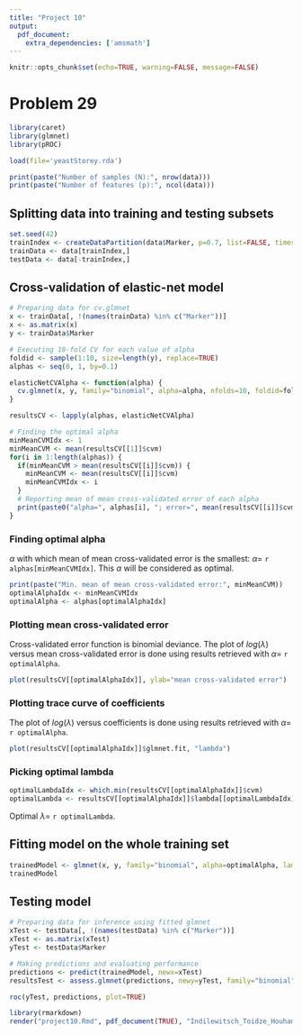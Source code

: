 ```yaml
---
title: "Project 10"
output:
  pdf_document: 
    extra_dependencies: ['amsmath']
---
```


```r
knitr::opts_chunk$set(echo=TRUE, warning=FALSE, message=FALSE)
```

# Problem 29

```r
library(caret)
library(glmnet)
library(pROC)
```

```r
load(file='yeastStorey.rda')
```

```r
print(paste("Number of samples (N):", nrow(data)))
print(paste("Number of features (p):", ncol(data)))
```

## Splitting data into training and testing subsets

```r
set.seed(42)
trainIndex <- createDataPartition(data$Marker, p=0.7, list=FALSE, times=1)
trainData <- data[trainIndex,]
testData <- data[-trainIndex,]
```

## Cross-validation of elastic-net model

```r
# Preparing data for cv.glmnet
x <- trainData[, !(names(trainData) %in% c("Marker"))]
x <- as.matrix(x)
y <- trainData$Marker
```

```r
# Executing 10-fold CV for each value of alpha
foldid <- sample(1:10, size=length(y), replace=TRUE)
alphas <- seq(0, 1, by=0.1)

elasticNetCVAlpha <- function(alpha) {
  cv.glmnet(x, y, family="binomial", alpha=alpha, nfolds=10, foldid=foldid)
}

resultsCV <- lapply(alphas, elasticNetCVAlpha)
```

```r
# Finding the optimal alpha
minMeanCVMIdx <- 1
minMeanCVM <- mean(resultsCV[[1]]$cvm)
for(i in 1:length(alphas)) { 
  if(minMeanCVM > mean(resultsCV[[i]]$cvm)) { 
    minMeanCVM <- mean(resultsCV[[i]]$cvm)
    minMeanCVMIdx <- i
  }
  # Reporting mean of mean cross-validated error of each alpha
  print(paste0("alpha=", alphas[i], "; error=", mean(resultsCV[[i]]$cvm))) 
}
```
### Finding optimal alpha

$\alpha$ with which mean of mean cross-validated error is the smallest: 
$\alpha=$ `r alphas[minMeanCVMIdx]`.
This $\alpha$ will be considered as optimal.

```r
print(paste("Min. mean of mean cross-validated error:", minMeanCVM))
optimalAlphaIdx <- minMeanCVMIdx
optimalAlpha <- alphas[optimalAlphaIdx]
```

### Plotting mean cross-validated error

Cross-validated error function is binomial deviance. The plot of $log(\lambda)$
versus mean cross-validated error is done using results retrieved with 
$\alpha=$ `r optimalAlpha`.

```r
plot(resultsCV[[optimalAlphaIdx]], ylab="mean cross-validated error")
```

### Plotting trace curve of coefficients

The plot of $log(\lambda)$ versus coefficients is done using results retrieved 
with $\alpha=$ `r optimalAlpha`.

```r
plot(resultsCV[[optimalAlphaIdx]]$glmnet.fit, "lambda")
```

### Picking optimal lambda

```r
optimalLambdaIdx <- which.min(resultsCV[[optimalAlphaIdx]]$cvm)
optimalLambda <- resultsCV[[optimalAlphaIdx]]$lambda[[optimalLambdaIdx]]
```

Optimal $\lambda=$ `r optimalLambda`.

## Fitting model on the whole training set

```r
trainedModel <- glmnet(x, y, family="binomial", alpha=optimalAlpha, lambda=optimalLambda)
trainedModel
```

## Testing model

```r
# Preparing data for inference using fitted glmnet
xTest <- testData[, !(names(testData) %in% c("Marker"))]
xTest <- as.matrix(xTest)
yTest <- testData$Marker
```

```r
# Making predictions and evaluating performance
predictions <- predict(trainedModel, newx=xTest)
resultsTest <- assess.glmnet(predictions, newy=yTest, family="binomial")

roc(yTest, predictions, plot=TRUE)
```

```r
library(rmarkdown)
render("project10.Rmd", pdf_document(TRUE), "Indilewitsch_Toidze_Houhamdi_Pudziuvelyte_Project10.pdf")
```
